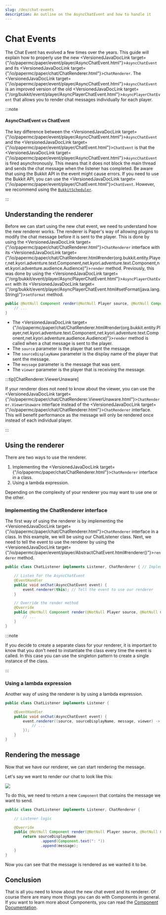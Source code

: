 ```yaml
---
slug: /dev/chat-events
description: An outline on the AsyncChatEvent and how to handle it
---
```


# Chat Events

The Chat Event has evolved a few times over the years.
This guide will explain how to properly use the new <VersionedJavaDocLink target={"/io/papermc/paper/event/player/AsyncChatEvent.html"}>`AsyncChatEvent`</VersionedJavaDocLink> and its <VersionedJavaDocLink target={"/io/papermc/paper/chat/ChatRenderer.html"}>`ChatRenderer`</VersionedJavaDocLink>.
The <VersionedJavaDocLink target={"/io/papermc/paper/event/player/AsyncChatEvent.html"}>`AsyncChatEvent`</VersionedJavaDocLink> is an improved version of the old <VersionedJavaDocLink target={"/org/bukkit/event/player/AsyncPlayerChatEvent.html"}>`AsyncPlayerChatEvent`</VersionedJavaDocLink> that allows you to render chat messages individually for each player.

:::note

#### AsyncChatEvent vs ChatEvent

The key difference between the <VersionedJavaDocLink target={"/io/papermc/paper/event/player/AsyncChatEvent.html"}>`AsyncChatEvent`</VersionedJavaDocLink> and the <VersionedJavaDocLink target={"/io/papermc/paper/event/player/ChatEvent.html"}>`ChatEvent`</VersionedJavaDocLink> is that the <VersionedJavaDocLink target={"/io/papermc/paper/event/player/AsyncChatEvent.html"}>`AsyncChatEvent`</VersionedJavaDocLink> is fired asynchronously.
This means that it does not block the main thread and sends the chat message when the listener has completed.
Be aware that using the Bukkit API in the event might cause errors.
If you need to use the Bukkit API, you can use the <VersionedJavaDocLink target={"/io/papermc/paper/event/player/ChatEvent.html"}>`ChatEvent`</VersionedJavaDocLink>.
However, we recommend using the [`BukkitScheduler`](../scheduler.md).

:::

## Understanding the renderer

Before we can start using the new chat event, we need to understand how the new renderer works.
The renderer is Paper's way of allowing plugins to modify the chat message before it is sent to the player.
This is done by using the <VersionedJavaDocLink target={"/io/papermc/paper/chat/ChatRenderer.html"}>`ChatRenderer`</VersionedJavaDocLink> interface with its <VersionedJavaDocLink target={"/io/papermc/paper/chat/ChatRenderer.html#render(org.bukkit.entity.Player,net.kyori.adventure.text.Component,net.kyori.adventure.text.Component,net.kyori.adventure.audience.Audience)"}>`render`</VersionedJavaDocLink> method. Previously, this was done by using the <VersionedJavaDocLink target={"/org/bukkit/event/player/AsyncPlayerChatEvent.html"}>`AsyncPlayerChatEvent`</VersionedJavaDocLink> with its <VersionedJavaDocLink target={"/org/bukkit/event/player/AsyncPlayerChatEvent.html#setFormat(java.lang.String)"}>`setFormat`</VersionedJavaDocLink> method.

```java title="ChatRenderer#render"
public @NotNull Component render(@NotNull Player source, @NotNull Component sourceDisplayName, @NotNull Component message, @NotNull Audience viewer) {
    // ...
}
```

- The <VersionedJavaDocLink target={"/io/papermc/paper/chat/ChatRenderer.html#render(org.bukkit.entity.Player,net.kyori.adventure.text.Component,net.kyori.adventure.text.Component,net.kyori.adventure.audience.Audience)"}>`render`</VersionedJavaDocLink>  method is called when a chat message is sent to the player.
- The `source` parameter is the player that sent the message.
- The `sourceDisplayName` parameter is the display name of the player that sent the message.
- The `message` parameter is the message that was sent.
- The `viewer` parameter is the player that is receiving the message.

:::tip[ChatRenderer.ViewerUnaware]

If your renderer does not need to know about the viewer, you can use the <VersionedJavaDocLink target={"/io/papermc/paper/chat/ChatRenderer.ViewerUnaware.html"}>`ChatRenderer.ViewerUnaware`</VersionedJavaDocLink> interface instead of the <VersionedJavaDocLink target={"/io/papermc/paper/chat/ChatRenderer.html"}>`ChatRenderer`</VersionedJavaDocLink> interface.
This will benefit performance as the message will only be rendered once instead of each individual player.

:::

## Using the renderer

There are two ways to use the renderer.
1. Implementing the <VersionedJavaDocLink target={"/io/papermc/paper/chat/ChatRenderer.html"}>`ChatRenderer`</VersionedJavaDocLink> interface in a class.
2. Using a lambda expression.

Depending on the complexity of your renderer you may want to use one or the other.

### Implementing the ChatRenderer interface

The first way of using the renderer is by implementing the <VersionedJavaDocLink target={"/io/papermc/paper/chat/ChatRenderer.html"}>`ChatRenderer`</VersionedJavaDocLink> interface in a class.
In this example, we will be using our ChatListener class.
Next, we need to tell the event to use the renderer by using the <VersionedJavaDocLink target={"/io/papermc/paper/event/player/AbstractChatEvent.html#renderer()"}>`renderer`</VersionedJavaDocLink> method.

```java title="ChatListener.java"
public class ChatListener implements Listener, ChatRenderer { // Implement the ChatRenderer and Listener interface

    // Listen for the AsyncChatEvent
    @EventHandler
    public void onChat(AsyncChatEvent event) {
        event.renderer(this); // Tell the event to use our renderer
    }

    // Override the render method
    @Override
    public @NotNull Component render(@NotNull Player source, @NotNull Component sourceDisplayName, @NotNull Component message, @NotNull Audience viewer) {
        // ...
    }
}
```

:::note

If you decide to create a separate class for your renderer, it is important to know that you don't need to instantiate the class every time the event is called.
In this case you can use the singleton pattern to create a single instance of the class.

:::

### Using a lambda expression

Another way of using the renderer is by using a lambda expression.

```java title="ChatListener.java"
public class ChatListener implements Listener {

    @EventHandler
    public void onChat(AsyncChatEvent event) {
        event.renderer((source, sourceDisplayName, message, viewer) -> {
            // ...
        });
    }
}
```

## Rendering the message

Now that we have our renderer, we can start rendering the message.

Let's say we want to render our chat to look like this:

![](./assets/plain-message-rendering.png)

To do this, we need to return a new `Component` that contains the message we want to send.

```java title="ChatListener.java"
public class ChatListener implements Listener, ChatRenderer {

    // Listener logic

    @Override
    public @NotNull Component render(@NotNull Player source, @NotNull Component sourceDisplayName, @NotNull Component message, @NotNull Audience viewer) {
        return sourceDisplayName
                .append(Component.text(": "))
                .append(message);
    }
}
```

Now you can see that the message is rendered as we wanted it to be.

## Conclusion

That is all you need to know about the new chat event and its renderer.
Of course there are many more things you can do with Components in general.
If you want to learn more about Components, you can read the [Component Documentation](https://docs.advntr.dev/text.html).
